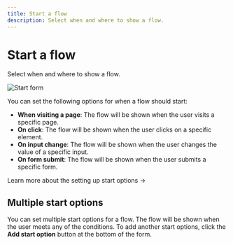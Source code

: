 ```yaml
---
title: Start a flow
description: Select when and where to show a flow.
---
```


# Start a flow

Select when and where to show a flow.

![Start form](/creating-flows/start.png)

You can set the following options for when a flow should start:

- **When visiting a page**: The flow will be shown when the user visits a specific page.
- **On click**: The flow will be shown when the user clicks on a specific element.
- **On input change**: The flow will be shown when the user changes the value of a specific input.
- **On form submit**: The flow will be shown when the user submits a specific form.

<SectionLink href="/step-types/shared-properties/wait-properties">
  Learn more about the setting up start options →
</SectionLink>

## Multiple start options

You can set multiple start options for a flow. The flow will be shown when the user meets any of the conditions. To add another start options, click the **Add start option** button at the bottom of the form.
